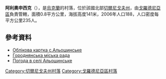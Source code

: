 {{coord|51|55|39|N|31|36|14|E|scale:100000|display=title}}

'''阿利奧申西克'''（{{lang-uk|Альошинське}}），是[[烏克蘭|烏克蘭]]的村落，位於該國北部[[切爾尼戈夫州|切爾尼戈夫州]]，由[[戈羅德尼亞區|戈羅德尼亞區]]負責管轄，面積0.8平方公里，海拔高度141米，2006年人口188，人口密度每平方公里235人。

==參考資料==
* [http://w1.c1.rada.gov.ua/pls/z7503/A005?rdat1=07.04.2013&rf7571=39811 Облікова картка с.Альошинське]
* [http://gorodnia.osp-ua.info/ Городнянська міська рада]
* [http://weather.in.ua/ua/chernigovskaja/101 Погода в селі Альошинське]

[[Category:切爾尼戈夫州村落|Category:切爾尼戈夫州村落]]
[[Category:戈羅德尼亞區村落|Category:戈羅德尼亞區村落]]


{{Chernihiv-geo-stub}}